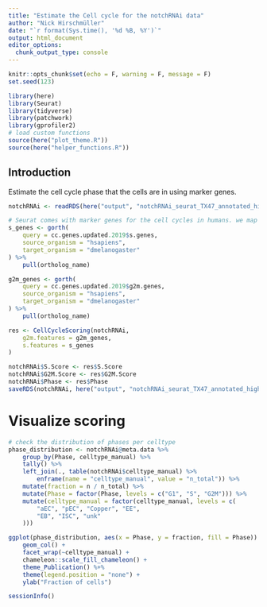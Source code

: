 ```yaml
---
title: "Estimate the Cell cycle for the notchRNAi data"
author: "Nick Hirschmüller"
date: "`r format(Sys.time(), '%d %B, %Y')`"
output: html_document
editor_options: 
  chunk_output_type: console
---
```


```r
knitr::opts_chunk$set(echo = F, warning = F, message = F)
set.seed(123)
```


```r
library(here)
library(Seurat)
library(tidyverse)
library(patchwork)
library(gprofiler2)
# load custom functions
source(here("plot_theme.R"))
source(here("helper_functions.R"))
```

## Introduction
Estimate the cell cycle phase that the cells are in using marker genes. 

```r
notchRNAi <- readRDS(here("output", "notchRNAi_seurat_TX47_annotated_high_res.rds"))

# Seurat comes with marker genes for the cell cycles in humans. we map them to drosophila
s_genes <- gorth(
    query = cc.genes.updated.2019$s.genes,
    source_organism = "hsapiens",
    target_organism = "dmelanogaster"
) %>%
    pull(ortholog_name)

g2m_genes <- gorth(
    query = cc.genes.updated.2019$g2m.genes,
    source_organism = "hsapiens",
    target_organism = "dmelanogaster"
) %>%
    pull(ortholog_name)

res <- CellCycleScoring(notchRNAi,
    g2m.features = g2m_genes,
    s.features = s_genes
)

notchRNAi$S.Score <- res$S.Score
notchRNAi$G2M.Score <- res$G2M.Score
notchRNAi$Phase <- res$Phase
saveRDS(notchRNAi, here("output", "notchRNAi_seurat_TX47_annotated_high_res_cellcycle.rds"))
```

# Visualize scoring
```r
# check the distribution of phases per celltype
phase_distribution <- notchRNAi@meta.data %>%
    group_by(Phase, celltype_manual) %>%
    tally() %>%
    left_join(., table(notchRNAi$celltype_manual) %>%
        enframe(name = "celltype_manual", value = "n_total")) %>%
    mutate(fraction = n / n_total) %>%
    mutate(Phase = factor(Phase, levels = c("G1", "S", "G2M"))) %>%
    mutate(celltype_manual = factor(celltype_manual, levels = c(
        "aEC", "pEC", "Copper", "EE",
        "EB", "ISC", "unk"
    )))

ggplot(phase_distribution, aes(x = Phase, y = fraction, fill = Phase)) +
    geom_col() +
    facet_wrap(~celltype_manual) +
    chameleon::scale_fill_chameleon() +
    theme_Publication() %+%
    theme(legend.position = "none") +
    ylab("Fraction of cells")
```


```r
sessionInfo()
```





